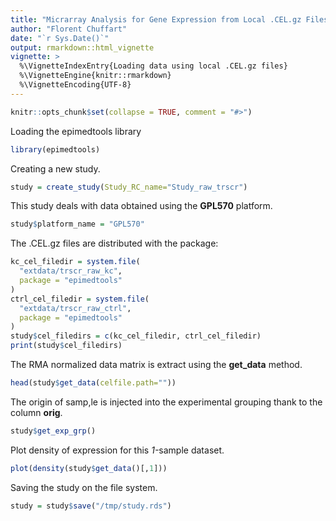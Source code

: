 ```yaml
---
title: "Micrarray Analysis for Gene Expression from Local .CEL.gz Files"
author: "Florent Chuffart"
date: "`r Sys.Date()`"
output: rmarkdown::html_vignette
vignette: >
  %\VignetteIndexEntry{Loading data using local .CEL.gz files}
  %\VignetteEngine{knitr::rmarkdown}
  %\VignetteEncoding{UTF-8}
---
```


```r
knitr::opts_chunk$set(collapse = TRUE, comment = "#>")
```

Loading the epimedtools library

``` r
library(epimedtools)
```

Creating a new study.
```r
study = create_study(Study_RC_name="Study_raw_trscr")
```

This study deals with data obtained using the **GPL570** platform.
``` r
study$platform_name = "GPL570"
```

The .CEL.gz files are distributed with the package:
``` r
kc_cel_filedir = system.file(
  "extdata/trscr_raw_kc", 
  package = "epimedtools"
)
ctrl_cel_filedir = system.file(
  "extdata/trscr_raw_ctrl", 
  package = "epimedtools"
)
study$cel_filedirs = c(kc_cel_filedir, ctrl_cel_filedir)
print(study$cel_filedirs)
```

The RMA normalized data matrix is extract using the **get_data** method.
``` r
head(study$get_data(celfile.path=""))
```

The origin of samp,le is injected into the experimental grouping thank to the column **orig**.
``` r
study$get_exp_grp()
```

Plot density of expression for this *1-*sample dataset. 
``` r
plot(density(study$get_data()[,1]))
```

Saving the study on the file system.
```r
study = study$save("/tmp/study.rds")
````
